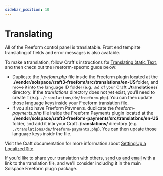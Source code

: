 ```yaml
---
sidebar_position: 10
---
```


# Translating

All of the Freeform control panel is translatable. Front end template translating of fields and error messages is also available.

To make a translation, follow Craft's instructions for [Translating Static Text](https://docs.craftcms.com/v3/static-translations.html), and then check out the Freeform-specific guide below:

- Duplicate the _freeform.php_ file inside the Freeform plugin located at the **./vendor/solspace/craft3-freeform/src/translations/en-US** folder, and move it into the language ID folder (e.g. `de`) of your Craft **./translations/** directory. If the _translations_ directory does not yet exist, you'll need to create it (e.g. `./translations/de/freeform.php`). You can then update those language keys inside your Freeform translation file.
- If you also have [Freeform Payments](../integrations#other), duplicate the _freeform-payments.php_ file inside the Freeform Payments plugin located at the **./vendor/solspace/craft3-freeform-payments/src/translations/en-US** folder, and add it into your Craft **./translations/** directory (e.g. `./translations/de/freeform-payments.php`). You can then update those language keys inside the file.

Visit the Craft documentation for more information about [Setting Up a Localized Site](https://docs.craftcms.com/v3/localization.html).

If you'd like to share your translation with others, [send us and email](/support) with a link to the translation file, and we'll consider including it in the main Solspace Freeform plugin package.
